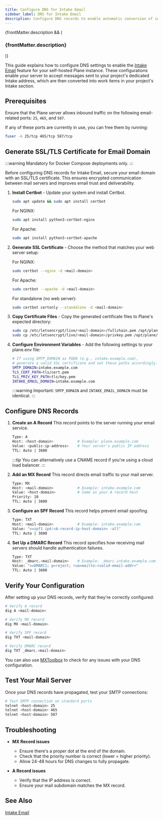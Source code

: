 ```yaml
---
title: Configure DNS for Intake Email
sidebar_label: DNS for Intake Email
description: Configure DNS records to enable automatic conversion of incoming emails into work items in your project's Intake section.
---
```


{frontMatter.description && (
    <h3 className="description">{frontMatter.description}</h3>
)}

This guide explains how to configure DNS settings to enable the
[Intake Email](https://docs.plane.so/intake/intake-email) feature for your
self-hosted Plane instance. These configurations enable your server to accept
messages sent to your project's dedicated Intake address, which are then converted
into work items in your project's Intake section.

## Prerequisites

Ensure that the Plane server allows inbound traffic on the following email-related
ports: `25`, `465`, and `587`.

If any of these ports are currently in use, you can free them by running:

```bash
fuser -k 25/tcp 465/tcp 587/tcp
```

## Generate SSL/TLS Certificate for Email Domain

:::warning
Mandatory for Docker Compose deployments only.
:::

Before configuring DNS records for Intake Email, secure your email domain with an
SSL/TLS certificate. This ensures encrypted communication between mail servers and
improves email trust and deliverability.

1.  **Install Certbot** - Update your system and install Certbot.

    ```bash
    sudo apt update && sudo apt install certbot
    ```

    For NGINX:

    ```bash
    sudo apt install python3-certbot-nginx
    ```

    For Apache:

    ```bash
    sudo apt install python3-certbot-apache
    ```

2.  **Generate SSL Certificate** - Choose the method that matches your web server setup:

    For NGINX:
    ```bash
    sudo certbot --nginx -d <mail-domain>
    ```

    For Apache:
    ```bash
    sudo certbot --apache -d <mail-domain>
    ```

    For standalone (no web server):
    ```bash
    sudo certbot certonly --standalone -d <mail-domain>
    ```

3.  **Copy Certificate Files** - Copy the generated certificate files to Plane's expected directory:

    ```bash
    sudo cp /etc/letsencrypt/live/<mail-domain>/fullchain.pem /opt/plane/data/email/tls/cert.pem
    sudo cp /etc/letsencrypt/live/<mail-domain>/privkey.pem /opt/plane/data/email/tls/key.pem
    ```

4.  **Configure Environment Variables** - Add the following settings to your plane.env file:

    ```bash
    # If using SMTP_DOMAIN as FQDN (e.g., intake.example.com),
    # generate a valid SSL certificate and set these paths accordingly.
    SMTP_DOMAIN=intake.example.com
    TLS_CERT_PATH=tls/cert.pem
    TLS_PRIV_KEY_PATH=tls/key.pem
    INTAKE_EMAIL_DOMAIN=intake.example.com
    ```

    :::warning
    Important: `SMTP_DOMAIN` and `INTAKE_EMAIL_DOMAIN` must be identical.
    :::

## Configure DNS Records

1.  **Create an A Record**
    This record points to the server running your email service.

    ```bash
    Type: A
    Host: <host-domain>           # Example: plane.example.com
    Value: <public-ip-address>    # Your server's public IP address
    TTL: Auto | 3600
    ```

    :::tip
    You can alternatively use a CNAME record if you're using a cloud load balancer.
    :::

2.  **Add an MX Record**
    This record directs email traffic to your mail server.

    ```bash
    Type: MX
    Host: <mail-domain>           # Example: intake.example.com
    Value: <host-domain>          # Same as your A record host
    Priority: 10
    TTL: Auto | 3600
    ```

3.  **Configure an SPF Record**
    This record helps prevent email spoofing.

    ```bash
    Type: TXT
    Host: <mail-domain>           # Example: intake.example.com
    Value: "v=spf1 ip4:<A-record-ip-host-domain> -all"
    TTL: Auto | 3600
    ```

4.  **Set Up a DMARC Record**
    This record specifies how receiving mail servers should handle authentication failures.

    ```bash
    Type: TXT
    Host: _dmarc.<mail-domain>    # Example: _dmarc.intake.example.com
    Value: "v=DMARC1; p=reject; rua=mailto:<valid-email-addr>"
    TTL: Auto | 3600
    ```

## Verify Your Configuration

After setting up your DNS records, verify that they're correctly configured:

```bash
# Verify A record
dig A <mail-domain>

# Verify MX record
dig MX <mail-domain>

# Verify SPF record
dig TXT <mail-domain>

# Verify DMARC record
dig TXT _dmarc.<mail-domain>
```

You can also use [MXToolbox](https://mxtoolbox.com) to check for any issues with
your DNS configuration.

## Test Your Mail Server

Once your DNS records have propagated, test your SMTP connections:

```bash
# Test SMTP connection on standard ports
telnet <host-domain> 25
telnet <host-domain> 465
telnet <host-domain> 587
```

## Troubleshooting

- **MX Record issues**
  - Ensure there's a proper dot at the end of the domain.
  - Check that the priority number is correct (lower = higher priority).
  - Allow 24-48 hours for DNS changes to fully propagate.

- **A Record issues**
  - Verify that the IP address is correct.
  - Ensure your mail subdomain matches the MX record.

## See Also

[Intake Email](https://docs.plane.so/intake/intake-email)
